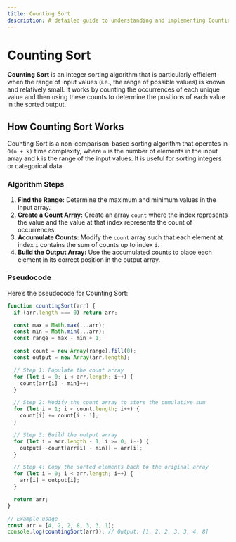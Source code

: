 ```yaml
---
title: Counting Sort
description: A detailed guide to understanding and implementing Counting Sort.
---
```


# Counting Sort

**Counting Sort** is an integer sorting algorithm that is particularly efficient when the range of input values (i.e., the range of possible values) is known and relatively small. It works by counting the occurrences of each unique value and then using these counts to determine the positions of each value in the sorted output.

## How Counting Sort Works

Counting Sort is a non-comparison-based sorting algorithm that operates in `O(n + k)` time complexity, where `n` is the number of elements in the input array and `k` is the range of the input values. It is useful for sorting integers or categorical data.

### Algorithm Steps

1. **Find the Range:** Determine the maximum and minimum values in the input array.
2. **Create a Count Array:** Create an array `count` where the index represents the value and the value at that index represents the count of occurrences.
3. **Accumulate Counts:** Modify the `count` array such that each element at index `i` contains the sum of counts up to index `i`.
4. **Build the Output Array:** Use the accumulated counts to place each element in its correct position in the output array.

### Pseudocode

Here’s the pseudocode for Counting Sort:

```Javascript
function countingSort(arr) {
  if (arr.length === 0) return arr;

  const max = Math.max(...arr);
  const min = Math.min(...arr);
  const range = max - min + 1;

  const count = new Array(range).fill(0);
  const output = new Array(arr.length);

  // Step 1: Populate the count array
  for (let i = 0; i < arr.length; i++) {
    count[arr[i] - min]++;
  }

  // Step 2: Modify the count array to store the cumulative sum
  for (let i = 1; i < count.length; i++) {
    count[i] += count[i - 1];
  }

  // Step 3: Build the output array
  for (let i = arr.length - 1; i >= 0; i--) {
    output[--count[arr[i] - min]] = arr[i];
  }

  // Step 4: Copy the sorted elements back to the original array
  for (let i = 0; i < arr.length; i++) {
    arr[i] = output[i];
  }

  return arr;
}

// Example usage
const arr = [4, 2, 2, 8, 3, 3, 1];
console.log(countingSort(arr)); // Output: [1, 2, 2, 3, 3, 4, 8]
```
